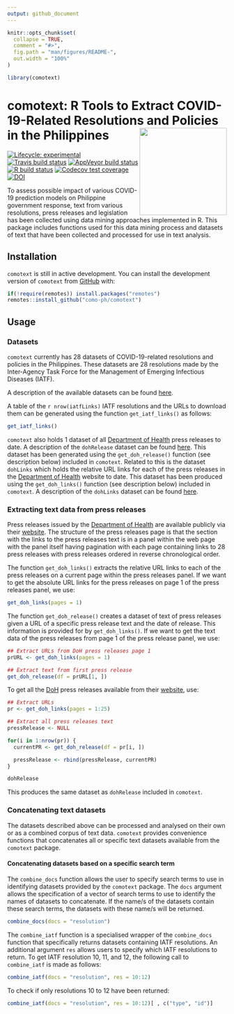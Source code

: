 ```yaml
---
output: github_document
---
```


<!-- README.md is generated from README.Rmd. Please edit that file -->

```r
knitr::opts_chunk$set(
  collapse = TRUE,
  comment = "#>",
  fig.path = "man/figures/README-",
  out.width = "100%"
)

library(comotext)
```

# comotext: R Tools to Extract COVID-19-Related Resolutions and Policies in the Philippines <img src="man/figures/comotext.png" width = "200px" align="right" />

<!-- badges: start -->
[![Lifecycle: experimental](https://img.shields.io/badge/lifecycle-experimental-orange.svg)](https://www.tidyverse.org/lifecycle/#experimental)
[![Travis build status](https://travis-ci.org/como-ph/comotext.svg?branch=master)](https://travis-ci.org/como-ph/comotext)
[![AppVeyor build status](https://ci.appveyor.com/api/projects/status/github/como-ph/comotext?branch=master&svg=true)](https://ci.appveyor.com/project/como-ph/comotext)
[![R build status](https://github.com/como-ph/comotext/workflows/R-CMD-check/badge.svg)](https://github.com/como-ph/comotext/actions)
[![Codecov test coverage](https://codecov.io/gh/como-ph/comotext/branch/master/graph/badge.svg)](https://codecov.io/gh/como-ph/comotext?branch=master)
[![DOI](https://zenodo.org/badge/255823130.svg)](https://zenodo.org/badge/latestdoi/255823130)
<!-- badges: end -->

To assess possible impact of various COVID-19 prediction models on Philippine government response, text from various resolutions, press releases and legislation has been collected using data mining approaches implemented in R. This package includes functions used for this data mining process and datasets of text that have been collected and processed for use in text analysis.

## Installation

`comotext` is still in active development. You can install the development version of `comotext` from [GitHub](https://github.com/como-ph/comotext) with:

```r
if(!require(remotes)) install.packages("remotes")
remotes::install_github("como-ph/comotext")
```

## Usage

### Datasets

`comotext` currently has 28 datasets of COVID-19-related resolutions and policies in the Philippines. These datasets are 28 resolutions made by the Inter-Agency Task Force for the Management of Emerging Infectious Diseases (IATF).

A description of the available datasets can be found [here](https://como-ph.github.io/comotext/reference/index.html#section-datasets).

A table of the ```r nrow(iatfLinks)``` IATF resolutions and the URLs to download them can be generated using the function `get_iatf_links()` as follows:

```r
get_iatf_links()
```

`comotext` also holds 1 dataset of all [Department of Health](http://www.doh.gov.ph) press releases to date. A description of the `dohRelease` dataset can be found [here](https://como-ph.github.io/comotext/reference/dohRelease.html). This dataset has been generated using the `get_doh_release()` function (see description below) included in `comotext`. Related to this is the dataset `dohLinks` which holds the relative URL links for each of the press releases in the [Department of Health](http://www.doh.gov.ph) website to date. This dataset has been produced using the `get_doh_links()` function (see description below) included in `comotext`. A description of the `dohLinks` dataset can be found [here](https://como-ph.github.io/comotext/reference/dohLinks.html).

### Extracting text data from press releases

Press releases issued by the [Department of Health](https://www.doh.gov.ph) are available publicly via their [website](https://www.doh.gov.ph/press-releases). The structure of the press releases page is that the section with the links to the press releases text is in a panel within the web page with the panel itself having pagination with each page containing links to 28 press releases with press releases ordered in reverse chronological order.

The function `get_doh_links()` extracts the relative URL links to each of the press releases on a current page within the press releases panel. If we want to get the absolute URL links for the press releases on page 1 of the press releases panel, we use:

```r
get_doh_links(pages = 1)
```

The function `get_doh_release()` creates a dataset of text of press releases given a URL of a specific press release text and the date of release. This information is provided for by `get_doh_links()`. If we want to get the text data of the press releases from page 1 of the press release panel, we use:

```r
## Extract URLs from DoH press releases page 1
prURL <- get_doh_links(pages = 1)

## Extract text from first press release
get_doh_release(df = prURL[1, ])
```

To get all the [DoH](https://www.doh.gov.ph) press releases available from their [website](https://www.doh.gov.ph/press-releases), use:

```r
## Extract URLs
pr <- get_doh_links(pages = 1:25)

## Extract all press releases text
pressRelease <- NULL

for(i in 1:nrow(pr)) {
  currentPR <- get_doh_release(df = pr[i, ])

  pressRelease <- rbind(pressRelease, currentPR)
}
```

```r
dohRelease
```

This produces the same dataset as `dohRelease` included in `comotext`.

### Concatenating text datasets

The datasets described above can be processed and analysed on their own or as a combined corpus of text data. `comotext` provides convenience functions that concatenates all or specific text datasets available from the `comotext` package.

#### Concatenating datasets based on a specific search term

The `combine_docs` function allows the user to specify search terms to use in identifying datasets provided by the `comotext` package. The `docs` argument allows the specification of a vector of search terms to use to identify the names of datasets to concatenate. If the name/s of the datasets contain these search terms, the datasets with these name/s will be returned.

```r
combine_docs(docs = "resolution")
```

The `combine_iatf` function is a specialised wrapper of the `combine_docs` function that specifically returns datasets containing IATF resolutions. An additional argument `res` allows users to specify which IATF resolutions to return. To get IATF resolution 10, 11, and 12, the following call to `combine_iatf` is made as follows:

```r
combine_iatf(docs = "resolution", res = 10:12)
```

To check if only resolutions 10 to 12 have been returned:

```r
combine_iatf(docs = "resolution", res = 10:12)[ , c("type", "id")]
```
